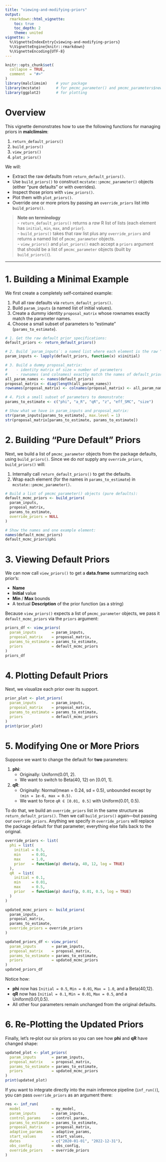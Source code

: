 ```yaml
---
title: "viewing-and-modifying-priors"
output:
  rmarkdown::html_vignette:
    toc: true
    toc_depth: 2
    theme: united
vignette: >
  %\VignetteIndexEntry{viewing-and-modifying-priors}
  %\VignetteEngine{knitr::rmarkdown}
  %\VignetteEncoding{UTF-8}
---
```


```r
knitr::opts_chunk$set(
  collapse = TRUE,
  comment  = "#>"
)
library(malclimsim)    # your package
library(mcstate)       # for pmcmc_parameter() and pmcmc_parameters$new()
library(ggplot2)       # for plotting
```

# Overview

This vignette demonstrates how to use the following functions for managing priors in **malclimsim**:

1.  `return_default_priors()`\
2.  `build_priors()`\
3.  `view_priors()`\
4.  `plot_priors()`

We will:

-   Extract the raw defaults from `return_default_priors()`.\
-   Use `build_priors()` to construct `mcstate::pmcmc_parameter()` objects (either “pure defaults” or with overrides).\
-   Inspect those priors with `view_priors()`.\
-   Plot them with `plot_priors()`.\
-   Override one or more priors by passing an `override_priors` list into `build_priors()`.

> **Note on terminology**\
> - `return_default_priors()` returns a *raw* R list of lists (each element has `initial`, `min`, `max`, and `prior`).\
> - `build_priors()` takes that raw list plus any `override_priors` and returns a named list of `pmcmc_parameter` objects.\
> - `view_priors()` and `plot_priors()` each accept a `priors` argument that should be a list of `pmcmc_parameter` objects (built by `build_priors()`).

------------------------------------------------------------------------

# 1. Building a Minimal Example

We first create a completely self‐contained example:

1.  Pull all raw defaults via `return_default_priors()`.\
2.  Build `param_inputs` (a named list of initial values).\
3.  Create a dummy identity `proposal_matrix` whose rownames exactly match the parameter names.\
4.  Choose a small subset of parameters to “estimate” (`params_to_estimate`).

```r
# 1. Get the raw default prior specifications:
default_priors <- return_default_priors()

# 2. Build `param_inputs`: a named list where each element is the raw “initial” for that parameter
param_inputs <- lapply(default_priors, function(x) x$initial)

# 3. Build a dummy proposal_matrix:
#    - identity matrix of size = number of parameters
#    - rownames (and colnames) exactly match the names of default_priors
all_param_names <- names(default_priors)
proposal_matrix <- diag(length(all_param_names))
rownames(proposal_matrix) <- colnames(proposal_matrix) <- all_param_names

# 4. Pick a small subset of parameters to demonstrate:
params_to_estimate <- c("phi", "a_R", "qR", "z", "eff_SMC", "size")

# Show what we have in param_inputs and proposal_matrix:
str(param_inputs[params_to_estimate], max.level = 1)
str(proposal_matrix[params_to_estimate, params_to_estimate])
```

# 2. Building “Pure Default” Priors

Next, we build a list of `pmcmc_parameter` objects from the package defaults, using `build_priors()`. Since we do *not* supply any `override_priors`, `build_priors()` will:

1.  Internally call `return_default_priors()` to get the defaults.\
2.  Wrap each element (for the names in `params_to_estimate`) in `mcstate::pmcmc_parameter()`.

```r
# Build a list of pmcmc_parameter() objects (pure defaults):
default_mcmc_priors <- build_priors(
  param_inputs,
  proposal_matrix,
  params_to_estimate,
  override_priors = NULL
)

# Show the names and one example element:
names(default_mcmc_priors)
default_mcmc_priors$phi
```

# 3. Viewing Default Priors

We can now call `view_priors()` to get a **data.frame** summarizing each prior’s:

-   **Name**\
-   **Initial** value\
-   **Min** / **Max** bounds\
-   A textual **Description** of the prior function (as a string)

Because `view_priors()` expects a list of `pmcmc_parameter` objects, we pass it `default_mcmc_priors` via the `priors` argument:

```r
priors_df <- view_priors(
  param_inputs       = param_inputs,
  proposal_matrix    = proposal_matrix,
  params_to_estimate = params_to_estimate,
  priors             = default_mcmc_priors
)
priors_df
```

# 4. Plotting Default Priors

Next, we visualize each prior over its support.

```r
prior_plot <- plot_priors(
  param_inputs       = param_inputs,
  proposal_matrix    = proposal_matrix,
  params_to_estimate = params_to_estimate,
  priors             = default_mcmc_priors
)
print(prior_plot)
```


# 5. Modifying One or More Priors

Suppose we want to change the default for **two** parameters:

1.  **phi**:
    -   Originally: Uniform(0.01, 2).\
    -   We want to switch to Beta(40, 12) on [0.01, 1].
2.  **qR**:
    -   Originally: Normal(mean = 0.24, sd = 0.5), unbounded except by `(min = 1e-6, max = 0.5)`.\
    -   We want to force `qR ∈ [0.01, 0.5]` with Uniform(0.01, 0.5).

To do that, we build an `override_priors` list in the same structure as `return_default_priors()`. Then we call `build_priors()` again—but passing our `override_priors`. Anything we specify in `override_priors` will replace the package default for that parameter; everything else falls back to the original.

```r
override_priors <- list(
  phi = list(
    initial = 0.5,
    min     = 0.01,
    max     = 1.0,
    prior   = function(p) dbeta(p, 40, 12, log = TRUE)
  ),
  qR  = list(
    initial = 0.1,
    min     = 0.01,
    max     = 0.5,
    prior   = function(p) dunif(p, 0.01, 0.5, log = TRUE)
  )
)

updated_mcmc_priors <- build_priors(
  param_inputs,
  proposal_matrix,
  params_to_estimate,
  override_priors = override_priors
)

updated_priors_df <- view_priors(
  param_inputs       = param_inputs,
  proposal_matrix    = proposal_matrix,
  params_to_estimate = params_to_estimate,
  priors             = updated_mcmc_priors
)
updated_priors_df
```


Notice how:

-   **phi** now has `Initial = 0.5`, `Min = 0.01`, `Max = 1.0`, and a Beta(40,12).\
-   **qR** now has `Initial = 0.1`, `Min = 0.01`, `Max = 0.5`, and a Uniform(0.01,0.5).\
-   All other four parameters remain unchanged from the original defaults.

# 6. Re‐Plotting the Updated Priors

Finally, let’s re‐plot our six priors so you can see how **phi** and **qR** have changed shape:

```r
updated_plot <- plot_priors(
  param_inputs       = param_inputs,
  proposal_matrix    = proposal_matrix,
  params_to_estimate = params_to_estimate,
  priors             = updated_mcmc_priors
)
print(updated_plot)
```

If you want to integrate directly into the main inference pipeline (`inf_run()`), you can pass `override_priors` as an argument there:

```r
res <- inf_run(
  model              = my_model,
  param_inputs       = param_inputs,
  control_params     = control_params,
  params_to_estimate = params_to_estimate,
  proposal_matrix    = proposal_matrix,
  adaptive_params    = adaptive_params,
  start_values       = start_values,
  dates              = c("2020-01-01", "2022-12-31"),
  obs_config         = obs_config,
  override_priors    = override_priors
)
```
